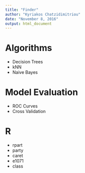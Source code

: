 ```yaml
---
title: "Finder"
author: "Kyriakos Chatzidimitriou"
date: "November 8, 2016"
output: html_document
---
```


# Algorithms

- Decision Trees
- kNN
- Naive Bayes

# Model Evaluation

- ROC Curves
- Cross Validation

# R

- rpart
- party
- caret
- e1071
- class